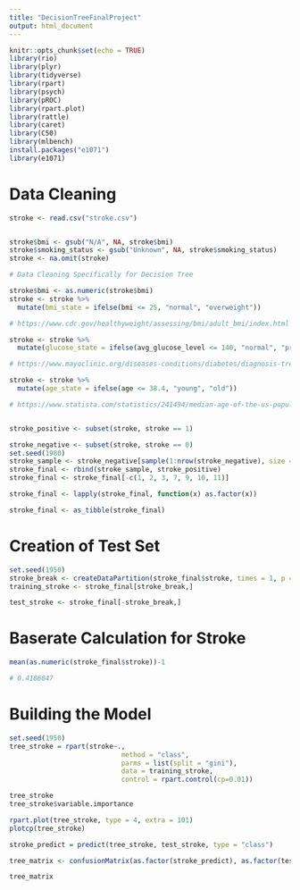 ```yaml
---
title: "DecisionTreeFinalProject"
output: html_document
---
```


```r
knitr::opts_chunk$set(echo = TRUE)
library(rio)
library(plyr)
library(tidyverse)
library(rpart)
library(psych)
library(pROC)
library(rpart.plot)
library(rattle)
library(caret)
library(C50)
library(mlbench)
install.packages("e1071")
library(e1071)
```

# Data Cleaning

```r
stroke <- read.csv("stroke.csv")


stroke$bmi <- gsub("N/A", NA, stroke$bmi)
stroke$smoking_status <- gsub("Unknown", NA, stroke$smoking_status)
stroke <- na.omit(stroke)

# Data Cleaning Specifically for Decision Tree

stroke$bmi <- as.numeric(stroke$bmi)
stroke <- stroke %>%
  mutate(bmi_state = ifelse(bmi <= 25, "normal", "overweight"))

# https://www.cdc.gov/healthyweight/assessing/bmi/adult_bmi/index.html

stroke <- stroke %>%
  mutate(glucose_state = ifelse(avg_glucose_level <= 140, "normal", "prediabetic"))

# https://www.mayoclinic.org/diseases-conditions/diabetes/diagnosis-treatment/drc-20371451#:~:text=A%20blood%20sugar%20level%20less,mmol%2FL)%20indicates%20prediabetes.

stroke <- stroke %>%
  mutate(age_state = ifelse(age <= 38.4, "young", "old"))

# https://www.statista.com/statistics/241494/median-age-of-the-us-population/#:~:text=In%202018%2C%20the%20median%20age,United%20States%20was%2038.4%20years.


stroke_positive <- subset(stroke, stroke == 1)

stroke_negative <- subset(stroke, stroke == 0)
set.seed(1980)
stroke_sample <- stroke_negative[sample(1:nrow(stroke_negative), size = 500),]
stroke_final <- rbind(stroke_sample, stroke_positive)
stroke_final <- stroke_final[-c(1, 2, 3, 7, 9, 10, 11)]

stroke_final <- lapply(stroke_final, function(x) as.factor(x))

stroke_final <- as_tibble(stroke_final)


```
# Creation of Test Set

```r
set.seed(1950)
stroke_break <- createDataPartition(stroke_final$stroke, times = 1, p = 0.8, list = FALSE)
training_stroke <- stroke_final[stroke_break,]

test_stroke <- stroke_final[-stroke_break,]


```

# Baserate Calculation for Stroke
```r
mean(as.numeric(stroke_final$stroke))-1

# 0.4186047
```

# Building the Model
```r
set.seed(1950)
tree_stroke = rpart(stroke~.,  
                            method = "class",
                            parms = list(split = "gini"),
                            data = training_stroke,
                            control = rpart.control(cp=0.01))


```

```r
tree_stroke
tree_stroke$variable.importance
```

```r
rpart.plot(tree_stroke, type = 4, extra = 101)
plotcp(tree_stroke)

stroke_predict = predict(tree_stroke, test_stroke, type = "class")
```

```r
tree_matrix <- confusionMatrix(as.factor(stroke_predict), as.factor(test_stroke$stroke), positive = "1", dnn = c("Prediction", "Actual"), mode = "sens_spec")

tree_matrix
```


